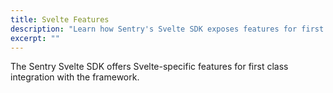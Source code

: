 ```yaml
---
title: Svelte Features
description: "Learn how Sentry's Svelte SDK exposes features for first class integration with Svelte."
excerpt: ""
---
```


The Sentry Svelte SDK offers Svelte-specific features for first class integration with the framework.

<PageGrid/>
